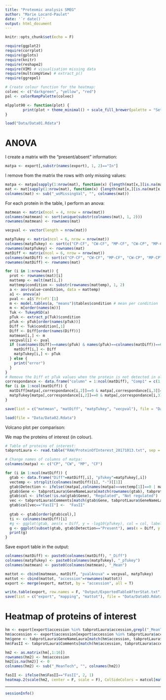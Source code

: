 ```yaml
---
title: "Proteomic analysis SMEG"
author: "Marie Locard-Paulet"
date: '`r date()`'
output: html_document
---
```


```r
knitr::opts_chunk$set(echo = F)
```

```r
require(ggplot2)
require(corrplot)
require(gplots)
require(knitr)
require(reshape2)
require(VIM) # visualisation missing data
require(multcompView) # extract_p()
require(ggrepel)
```

```r
# Create colour function for the heatmap:
colvec <- c("darkgreen", "yellow", "red")
pal <- colorRampPalette(colvec)

mlpplot90 <- function(plot) {
        print(plot + theme_minimal() + scale_fill_brewer(palette = "Set1") + theme(axis.text.x = element_text(angle = 90, hjust = 1, size = 8)))
}
```

```r
load("Data/Data01.Rdata")
```

# ANOVA

I create a matrix with the "present/absent" information:

```r
matpa <- export[,substr(names(export), 1, 2)=="In"]
```

I remove from the matrix the rows with only missing values:
  
```r
matpa <- matpa[sapply(1:nrow(mat), function(x) {length(mat[x,][is.na(mat[x,])])})<ncol(mat),]
mat <- mat[sapply(1:nrow(mat), function(x) {length(mat[x,][is.na(mat[x,])])})<ncol(mat),]
colnames(mat) <- sub("_woMissingVal", "", colnames(mat))
```

For each protein in the table, I perform an anova:
```r
matmean <- matrix(ncol = 4, nrow = nrow(mat))
colnames(matmean) <- sort(unique(substr(colnames(mat), 1, 2)))
rownames(matmean) <- rownames(mat)

vecpval <- vector(length = nrow(mat))

matpTukey <- matrix(ncol = 6, nrow = nrow(mat))
colnames(matpTukey) <- sort(c("CP-CF", "CW-CF", "MP-CF", "CW-CP", "MP-CP", "MP-CW"))
rownames(matpTukey) <- rownames(mat)
matDiff <- matrix(ncol = 6, nrow = nrow(mat))
colnames(matDiff) <- sort(c("CP-CF", "CW-CF", "MP-CF", "CW-CP", "MP-CP", "MP-CW"))
rownames(matDiff) <- rownames(mat)

for (i in 1:nrow(mat)) {
  prot <- rownames(mat)[i]
  mattemp <- melt(mat[i,])
  mattemp$condition <- substr(rownames(mattemp), 1, 2)
  a <- aov(value~condition, data = mattemp)
  a1 <- anova(a)
  pval <- a1$`Pr(>F)`[1]
  m <- model.tables(a, "means")$tables$condition # mean per condition
  m <- m[order(names(m))]
  Tuk <- TukeyHSD(a)
  pTuk <- extract_p(Tuk)$condition
  pTuk <- pTuk[order(names(pTuk))]
  Diff <- Tuk$condition[,1]
  Diff <- Diff[order(names(Diff))]
  matmean[i,] <- m
  vecpval[i] <- pval
  if (sum(names(Diff)==names(pTuk) & names(pTuk)==colnames(matDiff))==6) {
    matDiff[i,] <- Diff
    matpTukey[i,] <- pTuk
  } else {
    print("error")
  }
}
# Remove the Diff et pTuk values when the protein is not detected in all the biological replicates in both compartments compared:
correspondance <- data.frame("column" = 1:ncol(matDiff), "Comp1" = c(1, 2, 2, 3, 3, 3), "Comp2" = c(4,4,1,4,1,2))
for (i in 1:ncol(matDiff)) {
  matDiff[matpa[,correspondance[i,2]]==0 & matpa[,correspondance[i,3]]==0,i] <- NA 
  matpTukey[matpa[,correspondance[i,2]]==0 & matpa[,correspondance[i,3]]==0,i] <- NA
}

save(list = c("matmean", "matDiff", "matpTukey", "vecpval"), file = "Data/Data02.Rdata")
```

```r
load(file = "Data/Data02.Rdata")
```

Volcano plot per comparison:

We map the proteins of interest (in colour).

```r
# Table of proteins of interest:
tabprotLaura <- read.table("RAW/ProteinOfInterest_20171013.txt", sep = "\t", header = T)
```

```r
# Change names of columns of matpa:
colnames(matpa) <- c("CP", "CW", "MP", "CF")
```

```r
for (i in 1:ncol(matDiff)) {
  gtab <- data.frame("Diff"=matDiff[,i], "pTukey"=matpTukey[,i])
  vectemp <- strsplit(colnames(matDiff)[i], "-")[[1]]
  gtab$Detection <- ifelse((matpa[,colnames(matpa)==vectemp[1]]==0 | matpa[,colnames(matpa)==vectemp[2]]==0), "Absent in one condition", "Present")
  gtab$Gene <- tabprotLaura$GeneNameLaura[match(rownames(gtab), tabprotLaura$accession)]
  gtab$col <- ifelse(!is.na(gtab$Gene), "Regulated", "Not regulated")
  vec <- tabprotLaura$Comments[match(gtab$Gene, tabprotLaura$GeneNameLaura)]
  gtab$col[vec=="FasII"] <-  "FasII"
  
  gtab <- gtab[order(gtab$col),]
  ti <- colnames(matDiff)[i]
  #g <- ggplot(gtab, aes(x = Diff, y = -log10(pTukey), col = col, label = Gene)) + geom_point(alpha = 0.6) + ggtitle(ti) + geom_vline(xintercept = 0) + geom_hline(yintercept = 0) + theme_bw() + scale_color_manual(values = c("red", "grey80", "dodgerblue4")) + geom_text_repel()
  g <- ggplot(subset(gtab, gtab$Detection=="Present"), aes(x = Diff, y = -log10(pTukey), col = col, label = Gene)) + geom_point(data = subset(gtab, gtab$Detection=="Absent in one condition"), aes(x = Diff, y = -log10(pTukey)), col = "mediumaquamarine", alpha = 0.6)  + geom_point(alpha = 0.6) + ggtitle(ti) + geom_vline(xintercept = 0) + geom_hline(yintercept = 0) + theme_bw() + scale_color_manual(values = c("red", "grey80", "dodgerblue4")) + geom_text_repel()
  print(g)
}
```

Save export table in the output:

```r
colnames(matDiff) <- paste0(colnames(matDiff), "_Diff")
colnames(matpTukey) <- paste0(colnames(matpTukey), "_pTukey")
colnames(matmean) <- paste0(colnames(matmean), "_Mean")

mattot <- cbind(matmean, matDiff, "pvalAnova" = vecpval, matpTukey)
mattot <- cbind(mattot, "accession"=rownames(mattot))
export <- merge(export, mattot, by = "accession", all = T)

write.table(export, row.names = F, "Output/ExportedTableAfterStat.txt", sep = "\t")
save(list = c("export", "mapping", "mattot"), file = "Data/Data03.Rdata")
```

# Heatmap of proteins of interest

```r
hm <- export[export$accession %in% tabprotLaura$accession,grepl("_MeanTech", names(export))]
hm$accession <- export$accession[export$accession %in% tabprotLaura$accession]
hm$gene <- tabprotLaura$GeneNameLaura[match(hm$accession, tabprotLaura$accession)]
hm$FasII <- tabprotLaura$Comments[match(hm$accession, tabprotLaura$accession)]

hm2 <- as.matrix(hm[,1:16])
rownames(hm2) <- hm$accession
hm2[is.na(hm2)] <- 0
colnames(hm2) <- sub("_MeanTech", "", colnames(hm2))

fasII <- ifelse(hm$FasII=="FasII", 2, 1)
heatmap.2(scale(hm2, center = F, scale = F), ColSideColors = matcol[match(substr(colnames(mat), 1, 2), matcol[,2]),1], col = pal(300), trace = "none", mar = c(4,13), breaks = c(0, seq(from = 10, to = 35, length.out = 300)), colRow = fasII)
```

*******************************************************************************
```r
sessionInfo()
```
